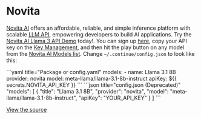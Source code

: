 
# Novita

[Novita AI](https://novita.ai?utm_source=github_continuedev&utm_medium=github_readme&utm_campaign=github_link) offers an affordable, reliable, and simple inference platform with scalable [LLM API](https://novita.ai/docs/model-api/reference/introduction.html), empowering developers to build AI applications. Try the [Novita AI Llama 3 API Demo](https://novita.ai/model-api/product/llm-api/playground/meta-llama-llama-3.1-70b-instruct?utm_source=github_continuedev&utm_medium=github_readme&utm_campaign=github_link) today!. You can sign up [here](https://novita.ai/user/login?&redirect=/&utm_source=github_continuedev&utm_medium=github_readme&utm_campaign=github_link), copy your API key on the [Key Management](https://novita.ai/settings/key-management?utm_source=github_continuedev&utm_medium=github_readme&utm_campaign=github_link), and then hit the play button on any model from the [Novita AI Models list](https://novita.ai/llm-api?utm_source=github_continuedev&utm_medium=github_readme&utm_campaign=github_link). Change `~/.continue/config.json` to look like this:

<Tabs groupId="config-example">
  <TabItem value="yaml" label="YAML">
  ```yaml title="Package or config.yaml"
  models:
    - name: Llama 3.1 8B
      provider: novita
      model: meta-llama/llama-3.1-8b-instruct
      apiKey: ${{ secrets.NOVITA_API_KEY }}
  ```
  </TabItem>
  <TabItem value="json" label="JSON">
  ```json title="config.json (Deprecated)"
    "models": [
      {
        "title": "Llama 3.1 8B",
        "provider": "novita",
        "model": "meta-llama/llama-3.1-8b-instruct",
        "apiKey": "YOUR_API_KEY"
      }
    ]
  ```
  </TabItem>
</Tabs>

[View the source](https://github.com/continuedev/continue/blob/main/core/llm/llms/Novita.ts)
